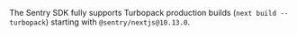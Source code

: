 <Expandable level="info" title="Are you using Turbopack?">

The Sentry SDK fully supports Turbopack production builds (`next build --turbopack`) starting with `@sentry/nextjs@10.13.0`. 

</Expandable>
